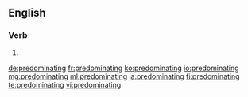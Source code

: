 ==English==

===Verb===
{{head|en|present participle}}

# {{present participle of|predominate|lang=en|nocat=1}}

[[de:predominating]]
[[fr:predominating]]
[[ko:predominating]]
[[io:predominating]]
[[mg:predominating]]
[[ml:predominating]]
[[ja:predominating]]
[[fi:predominating]]
[[te:predominating]]
[[vi:predominating]]